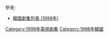 {{Catnav|頁面分類|...|電視節目|電視劇|每年電視影集|1998年電視影集}}
{{Catnav|頁面分類|...|电视节目|电视剧|各國電視劇|韓國電視劇|每年韓國電視劇集}}

{{cat year nav
| year = 1998
| cat = 韓國電視劇集 
| sortkey = 韓國電視劇集
| article = 韓國電視劇
| in = 
}}
參見:
*[[韓國劇集列表_(1998年)|韓國劇集列表 (1998年)]]


[[Category:1998年電視劇集|Category:1998年電視劇集]]
[[Category:1998年韓國|Category:1998年韓國]]